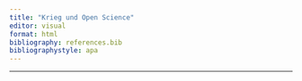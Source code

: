 ```yaml
---
title: "Krieg und Open Science"
editor: visual
format: html
bibliography: references.bib
bibliographystyle: apa
---
```


------------------------------------------------------------------------
